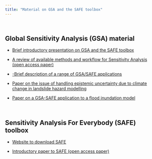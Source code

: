 ```yaml
---
title: "Material on GSA and the SAFE toolbox"
---
```


<br> 

## Global Sensitivity Analysis (GSA) material

 - <a href="GSA and SAFE introduction.pdf#" class="download" title="Download GSA and SAFE intro as PDF">Brief introductory presentation on GSA and the SAFE toolbox</a>		

 - [A review of available methods and workflow for Sensitivity Analysis (open access paper)](https://www.sciencedirect.com/science/article/pii/S1364815216300287)

 - <a href="GSA_Case_Studies.pdf#" class="download" title="Download examples of GSA-SAFE as PDF">-Brief description of a range of GSA/SAFE applications</a>	
 
 - [Paper on the issue of handling epistemic uncertainty due to climate change in landslide hazard modelling](https://www.nat-hazards-earth-syst-sci.net/17/225/2017/nhess-17-225-2017-discussion.html)
 
 
 - [Paper on a GSA-SAFE application to a flood inundation model](https://agupubs.onlinelibrary.wiley.com/doi/abs/10.1002/2015WR018198)
 
<br>  
 
## Sensitivity Analysis For Everybody (SAFE) toolbox
 
 - [Website to download SAFE](https://www.safetoolbox.info/)

- [Introductory paper to SAFE (open access paper)](https://www.sciencedirect.com/science/article/pii/S1364815215001188)

